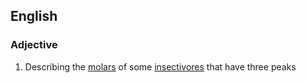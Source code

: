 ==English==

===Adjective===
{{en-adj}}

# {{lb|en|biology}} Describing the [[molar]]s of some [[insectivore]]s that have three peaks